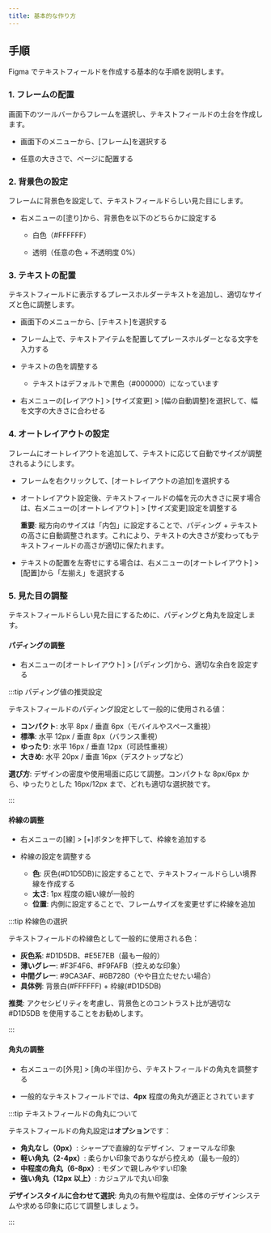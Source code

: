 ```yaml
---
title: 基本的な作り方
---
```


## 手順

Figma でテキストフィールドを作成する基本的な手順を説明します。

### 1. フレームの配置

画面下のツールバーからフレームを選択し、テキストフィールドの土台を作成します。

- 画面下のメニューから、[フレーム]を選択する

  <DocumentImage src="/img/ui/menu-frame-select.png" alt="フレームメニュー" />

- 任意の大きさで、ページに配置する

  <DocumentImage
    src="/img/textfield/01/frame-creation/empty.png"
    alt="空のフレーム"
  />

### 2. 背景色の設定

フレームに背景色を設定して、テキストフィールドらしい見た目にします。

- 右メニューの[塗り]から、背景色を以下のどちらかに設定する

  - 白色（#FFFFFF）

  <DocumentImage src="/img/ui/menu-fill-ffffff.png" alt="塗りメニュー" />

  - 透明（任意の色 + 不透明度 0%）

  <DocumentImage src="/img/ui/menu-fill-transparent.png" alt="塗りメニュー" />

  <DocumentImage
    src="/img/textfield/01/frame-fill/filled.png"
    alt="塗りが設定されたフレーム"
  />

### 3. テキストの配置

テキストフィールドに表示するプレースホルダーテキストを追加し、適切なサイズと色に調整します。

- 画面下のメニューから、[テキスト]を選択する

  <DocumentImage src="/img/ui/menu-text.png" alt="テキストメニュー" />

- フレーム上で、テキストアイテムを配置してプレースホルダーとなる文字を入力する

  <DocumentImage
    src="/img/textfield/01/text-input/input.png"
    alt="テキストを入力"
  />

- テキストの色を調整する

  - テキストはデフォルトで黒色（#000000）になっています

  <DocumentImage
    src="/img/textfield/01/text-color/before.png"
    alt="デフォルトの黒色テキスト"
  />

- 右メニューの[レイアウト] > [サイズ変更] > [幅の自動調整]を選択して、幅を文字の大きさに合わせる

  <DocumentImage src="/img/ui/menu-layout-autowidth.png" alt="幅の自動調整" />

  <DocumentImage
    src="/img/textfield/01/text-autowidth/completed.png"
    alt="テキストの幅を自動調整したテキストフィールド"
  />

### 4. オートレイアウトの設定

フレームにオートレイアウトを追加して、テキストに応じて自動でサイズが調整されるようにします。

- フレームを右クリックして、[オートレイアウトの追加]を選択する

  <DocumentImage
    src="/img/ui/menu-autolayout-add.png"
    alt="オートレイアウトの追加メニュー"
  />

  <DocumentImage
    src="/img/textfield/01/autolayout/completed.png"
    alt="オートレイアウトが設定されたテキストフィールド"
  />

- オートレイアウト設定後、テキストフィールドの幅を元の大きさに戻す場合は、右メニューの[オートレイアウト] > [サイズ変更]設定を調整する

  **重要**: 縦方向のサイズは「内包」に設定することで、パディング + テキストの高さに自動調整されます。これにより、テキストの大きさが変わってもテキストフィールドの高さが適切に保たれます。

  <DocumentImage
    src="/img/textfield/01/frame-size/complete.png"
    alt="サイズ調整の完了状態"
  />

  <DocumentImage
    src="/img/textfield/01/frame-size/panel.png"
    alt="サイズ変更設定パネル"
  />

- テキストの配置を左寄せにする場合は、右メニューの[オートレイアウト] > [配置]から「左揃え」を選択する

  <DocumentImage
    src="/img/ui/menu-autolayout-align-left.png"
    alt="オートレイアウトの左揃え設定"
  />

  <DocumentImage
    src="/img/textfield/01/autolayout-align/panel.png"
    alt="オートレイアウトの左揃え設定"
  />

### 5. 見た目の調整

テキストフィールドらしい見た目にするために、パディングと角丸を設定します。

#### パディングの調整

- 右メニューの[オートレイアウト] > [パディング]から、適切な余白を設定する

  <DocumentImage
    src="/img/textfield/01/padding/completed.png"
    alt="パディングが設定されたテキストフィールド"
  />

  <DocumentImage
    src="/img/textfield/01/padding/panel.png"
    alt="パディングパネル"
  />

:::tip パディング値の推奨設定

テキストフィールドのパディング設定として一般的に使用される値：

- **コンパクト**: 水平 8px / 垂直 6px（モバイルやスペース重視）
- **標準**: 水平 12px / 垂直 8px（バランス重視）
- **ゆったり**: 水平 16px / 垂直 12px（可読性重視）
- **大きめ**: 水平 20px / 垂直 16px（デスクトップなど）

**選び方**: デザインの密度や使用場面に応じて調整。コンパクトな 8px/6px から、ゆったりとした 16px/12px まで、どれも適切な選択肢です。

:::

#### 枠線の調整

- 右メニューの[線] > [+]ボタンを押下して、枠線を追加する

  <DocumentImage
    src="/img/textfield/01/border-color/before.png"
    alt="枠線追加前の状態"
  />

- 枠線の設定を調整する

  - **色**: 灰色(#D1D5DB)に設定することで、テキストフィールドらしい境界線を作成する
  - **太さ**: 1px 程度の細い線が一般的
  - **位置**: 内側に設定することで、フレームサイズを変更せずに枠線を追加

  <DocumentImage
    src="/img/textfield/01/border-color/after.png"
    alt="枠線を設定したテキストフィールド"
  />

  <DocumentImage
    src="/img/textfield/01/border-color/panel.png"
    alt="枠線を設定したテキストフィールド"
  />

:::tip 枠線色の選択

テキストフィールドの枠線色として一般的に使用される色：

- **灰色系**: #D1D5DB、#E5E7EB（最も一般的）
- **薄いグレー**: #F3F4F6、#F9FAFB（控えめな印象）
- **中間グレー**: #9CA3AF、#6B7280（やや目立たせたい場合）
- **具体例**: 背景白(#FFFFFF) + 枠線(#D1D5DB)

**推奨**: アクセシビリティを考慮し、背景色とのコントラスト比が適切な #D1D5DB を使用することをお勧めします。

:::

#### 角丸の調整

- 右メニューの[外見] > [角の半径]から、テキストフィールドの角丸を調整する
- 一般的なテキストフィールドでは、**4px** 程度の角丸が適正とされています

  <DocumentImage src="/img/ui/panel-appearance.png" alt="外見メニュー" />

  <DocumentImage
    src="/img/textfield/01/corner-radius/panel.png"
    alt="角丸が設定されたテキストフィールド"
  />

:::tip テキストフィールドの角丸について

テキストフィールドの角丸設定は**オプション**です：

- **角丸なし（0px）**: シャープで直線的なデザイン、フォーマルな印象
- **軽い角丸（2-4px）**: 柔らかい印象でありながら控えめ（最も一般的）
- **中程度の角丸（6-8px）**: モダンで親しみやすい印象
- **強い角丸（12px 以上）**: カジュアルで丸い印象

**デザインスタイルに合わせて選択**: 角丸の有無や程度は、全体のデザインシステムや求める印象に応じて調整しましょう。

:::
